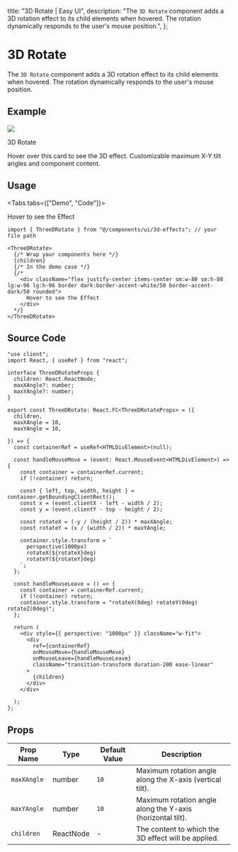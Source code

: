 
  title: "3D Rotate | Easy UI",
  description: "The `3D Rotate` component adds a 3D rotation effect to its child elements when hovered. The rotation dynamically responds to the user's mouse position.",
};

# 3D Rotate

The `3D Rotate` component adds a 3D rotation effect to its child elements when hovered. The rotation dynamically responds to the user's mouse position.


## Example

<ExampleBox>
  <ThreeDRotate>
    <div className="md:w-[450px] sm:w-[320px] sm:p-4 lg:p-6 border border-gray-light dark:border-gray-dark rounded-xl">
      <Image src="/images/project/3d-book-gallery/img8.jpg" width={1800} height={949} className="w-full h-fit rounded-md"/>
      <p className="sm:mt-3 md:mt-4 font-bold text-accent-dark dark:text-accent-white sm:text-lg md:text-xl">3D Rotate</p>
      <p className="sm:mt-1 md:mt-2 font-semibold text-accent-300 dark:text-accent-900 sm:text-xs md:text-sm">Hover over this card to see the 3D effect. Customizable maximum X-Y tilt angles and component content.</p>
    </div>
  </ThreeDRotate>
</ExampleBox>

## Usage

<Tabs tabs={["Demo", "Code"]}>
  <Tab title="Demo">
    <div className="w-full flex justify-center sm:py-4 md:py-10">
      <ThreeDRotate>
        <div className="flex justify-center items-center sm:w-80 sm:h-80 lg:w-96 lg:h-96 border dark:border-accent-white/50 border-accent-dark/50 rounded">
          Hover to see the Effect
        </div>
      </ThreeDRotate>
    </div>
  </Tab>
<Tab title="Code">
```tsx
import { ThreeDRotate } from "@/components/ui/3d-effects"; // your file path

<ThreeDRotate>
  {/* Wrap your components here */}
  {children}
  {/* In the demo case */}
  {/* 
    <div className="flex justify-center items-center sm:w-80 sm:h-80 lg:w-96 lg:h-96 border dark:border-accent-white/50 border-accent-dark/50 rounded">
      Hover to see the Effect
    </div> 
  */}
</ThreeDRotate>
```
  </Tab>
</Tabs>


## Source Code

```tsx
"use client";
import React, { useRef } from "react";

interface ThreeDRotateProps {
  children: React.ReactNode;
  maxXAngle?: number;
  maxYAngle?: number;
}

export const ThreeDRotate: React.FC<ThreeDRotateProps> = ({
  children,
  maxXAngle = 10,
  maxYAngle = 10,
  
}) => {
  const containerRef = useRef<HTMLDivElement>(null);

  const handleMouseMove = (event: React.MouseEvent<HTMLDivElement>) => {
    const container = containerRef.current;
    if (!container) return;

    const { left, top, width, height } = container.getBoundingClientRect();
    const x = (event.clientX - left - width / 2);
    const y = (event.clientY - top - height / 2);

    const rotateX = (-y / (height / 2)) * maxXAngle;
    const rotateY = (x / (width / 2)) * maxYAngle;

    container.style.transform = `
      perspective(1000px)
      rotateX(${rotateX}deg)
      rotateY(${rotateY}deg)
    `;
  };

  const handleMouseLeave = () => {
    const container = containerRef.current;
    if (!container) return;
    container.style.transform = "rotateX(0deg) rotateY(0deg) rotateZ(0deg)";
  };

  return (
    <div style={{ perspective: "1000px" }} className="w-fit">
      <div
        ref={containerRef}
        onMouseMove={handleMouseMove}
        onMouseLeave={handleMouseLeave}
        className="transition-transform duration-200 ease-linear"
      >
        {children}
      </div>
    </div>

  );
};

```

## Props

| Prop Name | Type   | Default Value | Description                                                                 |
|-----------|--------|---------------|-----------------------------------------------------------------------------|
| `maxXAngle`  | number    | `10`          | Maximum rotation angle along the X-axis (vertical tilt).                    |
| `maxYAngle`  | number    | `10`          | Maximum rotation angle along the Y-axis (horizontal tilt).                  |
| `children`   | ReactNode | -             | The content to which the 3D effect will be applied.                         |


